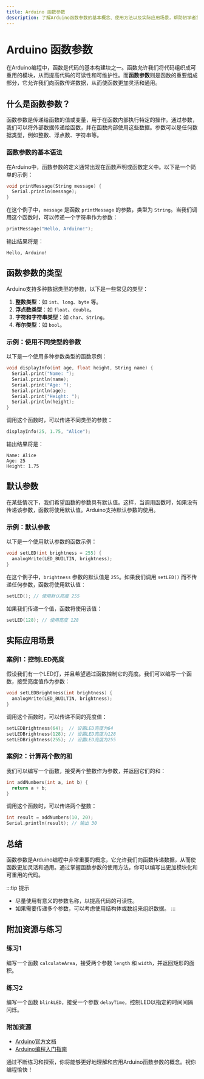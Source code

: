 ```yaml
---
title: Arduino 函数参数
description: 了解Arduino函数参数的基本概念、使用方法以及实际应用场景，帮助初学者掌握函数参数的核心知识。
---
```


# Arduino 函数参数

在Arduino编程中，函数是代码的基本构建块之一。函数允许我们将代码组织成可重用的模块，从而提高代码的可读性和可维护性。而**函数参数**则是函数的重要组成部分，它允许我们向函数传递数据，从而使函数更加灵活和通用。

## 什么是函数参数？

函数参数是传递给函数的值或变量，用于在函数内部执行特定的操作。通过参数，我们可以将外部数据传递给函数，并在函数内部使用这些数据。参数可以是任何数据类型，例如整数、浮点数、字符串等。

### 函数参数的基本语法

在Arduino中，函数参数的定义通常出现在函数声明或函数定义中。以下是一个简单的示例：

```cpp
void printMessage(String message) {
  Serial.println(message);
}
```

在这个例子中，`message` 是函数 `printMessage` 的参数，类型为 `String`。当我们调用这个函数时，可以传递一个字符串作为参数：

```cpp
printMessage("Hello, Arduino!");
```

输出结果将是：

```
Hello, Arduino!
```

## 函数参数的类型

Arduino支持多种数据类型的参数，以下是一些常见的类型：

1. **整数类型**：如 `int`、`long`、`byte` 等。
2. **浮点数类型**：如 `float`、`double`。
3. **字符和字符串类型**：如 `char`、`String`。
4. **布尔类型**：如 `bool`。

### 示例：使用不同类型的参数

以下是一个使用多种参数类型的函数示例：

```cpp
void displayInfo(int age, float height, String name) {
  Serial.print("Name: ");
  Serial.println(name);
  Serial.print("Age: ");
  Serial.println(age);
  Serial.print("Height: ");
  Serial.println(height);
}
```

调用这个函数时，可以传递不同类型的参数：

```cpp
displayInfo(25, 1.75, "Alice");
```

输出结果将是：

```
Name: Alice
Age: 25
Height: 1.75
```

## 默认参数

在某些情况下，我们希望函数的参数具有默认值。这样，当调用函数时，如果没有传递该参数，函数将使用默认值。Arduino支持默认参数的使用。

### 示例：默认参数

以下是一个使用默认参数的函数示例：

```cpp
void setLED(int brightness = 255) {
  analogWrite(LED_BUILTIN, brightness);
}
```

在这个例子中，`brightness` 参数的默认值是 `255`。如果我们调用 `setLED()` 而不传递任何参数，函数将使用默认值：

```cpp
setLED(); // 使用默认亮度 255
```

如果我们传递一个值，函数将使用该值：

```cpp
setLED(128); // 使用亮度 128
```

## 实际应用场景

### 案例1：控制LED亮度

假设我们有一个LED灯，并且希望通过函数控制它的亮度。我们可以编写一个函数，接受亮度值作为参数：

```cpp
void setLEDBrightness(int brightness) {
  analogWrite(LED_BUILTIN, brightness);
}
```

调用这个函数时，可以传递不同的亮度值：

```cpp
setLEDBrightness(64);  // 设置LED亮度为64
setLEDBrightness(128); // 设置LED亮度为128
setLEDBrightness(255); // 设置LED亮度为255
```

### 案例2：计算两个数的和

我们可以编写一个函数，接受两个整数作为参数，并返回它们的和：

```cpp
int addNumbers(int a, int b) {
  return a + b;
}
```

调用这个函数时，可以传递两个整数：

```cpp
int result = addNumbers(10, 20);
Serial.println(result); // 输出 30
```

## 总结

函数参数是Arduino编程中非常重要的概念，它允许我们向函数传递数据，从而使函数更加灵活和通用。通过掌握函数参数的使用方法，你可以编写出更加模块化和可重用的代码。

:::tip 提示
- 尽量使用有意义的参数名称，以提高代码的可读性。
- 如果需要传递多个参数，可以考虑使用结构体或数组来组织数据。
:::

## 附加资源与练习

### 练习1
编写一个函数 `calculateArea`，接受两个参数 `length` 和 `width`，并返回矩形的面积。

### 练习2
编写一个函数 `blinkLED`，接受一个参数 `delayTime`，控制LED以指定的时间间隔闪烁。

### 附加资源
- [Arduino官方文档](https://www.arduino.cc/reference/en/)
- [Arduino编程入门指南](https://www.arduino.cc/en/Guide/Introduction)

通过不断练习和探索，你将能够更好地理解和应用Arduino函数参数的概念。祝你编程愉快！